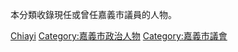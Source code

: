 {{Catnav|頁面分類|地理|国家|亚洲国家|中華民國|台灣|台灣行政區劃|嘉義市}}
{{Catnav|頁面分類|……|太平洋島嶼|台灣|台灣行政區劃|嘉義市}}
{{Catnav|頁面分類|各種主題的頁面分類|按國家分類|各國行政區劃|中華民國行政區劃|台灣行政區劃|嘉義市}}
{{Catnav|頁面分類|地理|国家|亚洲国家|中華民國|中華民國民意代表}}
{{Catnav|頁面分類|……|台灣戰後時期政治人物|中華民國民意代表}}

本分類收錄現任或曾任嘉義市議員的人物。

[[Category:臺灣各地縣市議員|Chiayi]]
[[Category:嘉義市政治人物|Category:嘉義市政治人物]]
[[Category:嘉義市議會|Category:嘉義市議會]]